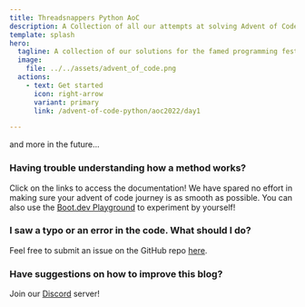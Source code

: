 ```yaml
---
title: Threadsnappers Python AoC
description: A Collection of all our attempts at solving Advent of Code problems.
template: splash
hero:
  tagline: A collection of our solutions for the famed programming festival. [Python Edition]
  image:
    file: ../../assets/advent_of_code.png
  actions:
    - text: Get started
      icon: right-arrow
      variant: primary
      link: /advent-of-code-python/aoc2022/day1

---
```


<CardGrid>
  <Card title="Kotlin" icon="star"></Card>
  <Card title="Java" icon="star"></Card>
  <Card title="C++" icon="star"></Card>
  <Card title="">and more in the future...</Card>

</CardGrid>

### Having trouble understanding how a method works? 

Click on the links to access the documentation!
We have spared no effort in making sure your advent of code journey 
is as smooth as possible. You can also use the 
[Boot.dev Playground](https://boot.dev/playground/py) to experiment by yourself!

### I saw a typo or an error in the code. What should I do?

Feel free to submit an issue on the GitHub repo 
[here](https://github.com/Threadsnappers/advent-of-code-python).

### Have suggestions on how to improve this blog?

Join our [Discord](https://discord.gg/NuKDmRUPRm) server! 


